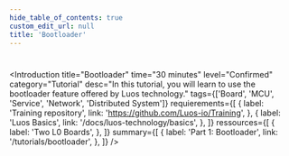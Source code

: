 ```yaml
---
hide_table_of_contents: true
custom_edit_url: null
title: 'Bootloader'
---
```



#

<Introduction
  title="Bootloader"
  time="30 minutes"
  level="Confirmed"
  category="Tutorial"
  desc="In this tutorial, you will learn to use the bootloader feature offered by Luos technology."
  tags={['Board', 'MCU', 'Service', 'Network', 'Distributed System']}
  requierements={[
    {
      label: 'Training repository',
      link: 'https://github.com/Luos-io/Training',
    },
    {
      label: 'Luos Basics',
      link: '/docs/luos-technology/basics',
    },
  ]}
  ressources={[
    {
      label: 'Two L0 Boards',
    },
  ]}
  summary={[
    {
      label: 'Part 1: Bootloader',
      link: '/tutorials/bootloader',
    },
  ]}
/>
